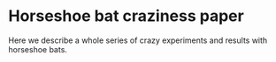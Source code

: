 # Horseshoe bat craziness paper {#hbcchapter}

Here we describe a whole series of crazy experiments and results with horseshoe bats.